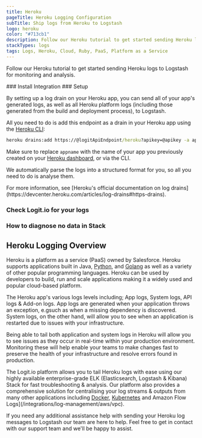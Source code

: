 ```yaml
---
title: Heroku
pageTitle: Heroku Logging Configuration
subTitle: Ship logs from Heroku to Logstash
logo: heroku
color: "#713cb1"
description: Follow our Heroku tutorial to get started sending Heroku logs to Logstash for monitoring and analysis.
stackTypes: logs
tags: Logs, Heroku, Cloud, Ruby, PaaS, Platform as a Service
---
```


Follow our Heroku tutorial to get started sending Heroku logs to Logstash for monitoring and analysis.

<Steps>
  ### Install Integration
  <InstallIntegration/>
  ### Setup

  By setting up a log drain on your Heroku app, you can send all of your app's generated logs, 
  as well as all Heroku platform logs (including those generated from the build and deployment process), to Logstash.

  All you need to do is add this endpoint as a drain in your Heroku app 
  using the [Heroku CLI](https://devcenter.heroku.com/articles/heroku-cli#download-and-install):
  
  ```cmd copy
  heroku drains:add https://@logitApiEndpoint/heroku?apikey=@apikey -a appname
  ```
  
  Make sure to replace `appname` with the name of your app you previously 
  created on your [Heroku dashboard](https://dashboard.heroku.com/apps), or via the CLI.

  We automatically parse the logs into a structured format for you, so all you need to do is analyse them.
  
  <Callout type="info">
    For more information, see [Heroku's official documentation on log drains](https://devcenter.heroku.com/articles/log-drains#https-drains). 
  </Callout>

  ### Check Logit.io for your logs

  <LaunchStack utmMedium="logs" utmCampaign="heroku" source="heroku" />

  ### How to diagnose no data in Stack

  <DiagnoseNoData />

</Steps>

## Heroku Logging Overview

Heroku is a platform as a service (PaaS) owned by Salesforce. Heroku supports 
applications built in Java, [Python](/integrations/log-management/languages-and-libraries/python), 
and [Golang](/integrations/log-management/languages-and-libraries/golang) as 
well as a variety of other popular programming languages. Heroku can be used by developers to build, 
run and scale applications making it a widely used and popular cloud-based platform.

The Heroku app's various logs levels including; App logs, System logs, API logs & Add-on logs. 
App logs are generated when your application throws an exception, e.gsuch as when a 
missing dependency is discovered. System logs, on the other hand, will allow you to 
see when an application is restarted due to issues with your infrastructure.

Being able to tail both application and system logs in Heroku will allow you to see 
issues as they occur in real-time within your production environment. Monitoring 
these will help enable your teams to make changes fast to preserve the health of 
your infrastructure and resolve errors found in production.

The Logit.io platform allows you to tail Heroku logs with ease using our highly 
available enterprise-grade ELK (Elasticsearch, Logstash & Kibana) Stack for fast 
troubleshooting & analysis. Our platform also provides a comprehensive solution 
for centralising your log streams & outputs from many other applications 
including [Docker](/integrations/log-management/containerisation/docker), [Kubernetes](/integrations/log-management/containerisation/kubernetes) and 
Amazon Flow Logs](/integrations/log-management/aws/vpc).

If you need any additional assistance help with sending your Heroku log messages 
to Logstash our team are here to help. Feel free to get in contact with our support 
team <IntercomButton text="via live chat" /> and we'll be happy to assist.